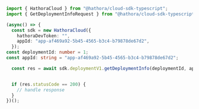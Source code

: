 ```typescript GetDeploymentInfo.ts
import { HathoraCloud } from "@hathora/cloud-sdk-typescript";
import { GetDeploymentInfoRequest } from "@hathora/cloud-sdk-typescript/dist/sdk/models/operations";

(async() => {
  const sdk = new HathoraCloud({
    hathoraDevToken: "",
    appId: "app-af469a92-5b45-4565-b3c4-b79878de67d2",
  });
const deploymentId: number = 1;
const appId: string = "app-af469a92-5b45-4565-b3c4-b79878de67d2";

  const res = await sdk.deploymentV1.getDeploymentInfo(deploymentId, appId);


  if (res.statusCode == 200) {
    // handle response
  }
})();
```
